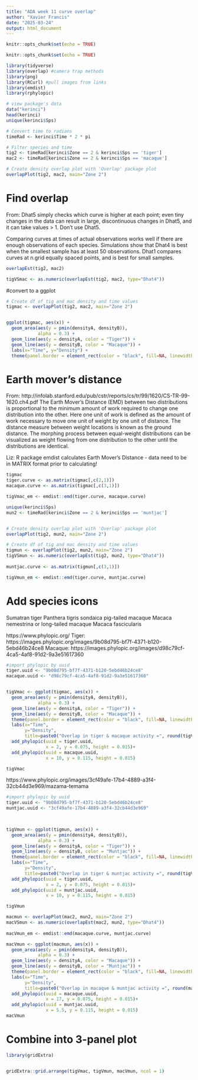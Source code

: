---
title: "ADA week 11 curve overlap"
author: "Xavier Francis"
date: "2025-03-24"
output: html_document
---

```{r setup, include=FALSE}
knitr::opts_chunk$set(echo = TRUE)
```

```{r setup, include=FALSE}
knitr::opts_chunk$set(echo = TRUE)

library(tidyverse)
library(overlap) #camera trap methods
library(png)
library(RCurl) #pull images from links
library(emdist)
library(rphylopic)
```



```{r}
# view package's data
data("kerinci")
head(kerinci)
unique(kerinci$Sps)

# Convert time to radians
timeRad <- kerinci$Time * 2 * pi

# Filter species and time
tig2 <- timeRad[kerinci$Zone == 2 & kerinci$Sps == 'tiger']
mac2 <- timeRad[kerinci$Zone == 2 & kerinci$Sps == 'macaque']

# Create density overlap plot with 'Overlap' package plot
overlapPlot(tig2, mac2, main="Zone 2")


```



# Find overlap
From:
Dhat5 simply checks which curve is higher at each point; even tiny changes in the data can result in
large, discontinuous changes in Dhat5, and it can take values > 1. Don’t use Dhat5.

Comparing curves at times of actual observations works well if there are enough observations of
each species. Simulations show that Dhat4 is best when the smallest sample has at least 50 observations. Dhat1 compares curves at n.grid equally spaced points, and is best for small samples.
```{r}
overlapEst(tig2, mac2)

tigVSmac <- as.numeric(overlapEst(tig2, mac2, type="Dhat4"))

```


#convert to a ggplot
```{r}
# Create df of tig and mac density and time values
tigmac <- overlapPlot(tig2, mac2, main="Zone 2")


ggplot(tigmac, aes(x)) +
  geom_area(aes(y = pmin(densityA, densityB)),
            alpha = 0.3) +
  geom_line(aes(y = densityA, color = "Tiger")) +
  geom_line(aes(y = densityB, color = "Macaque")) +
  labs(x="Time", y="Density") +
  theme(panel.border = element_rect(color = "black", fill=NA, linewidth=0.5))
```



# Earth mover's distance
From: http://infolab.stanford.edu/pub/cstr/reports/cs/tr/99/1620/CS-TR-99-1620.ch4.pdf
The Earth Mover's Distance (EMD) between two distributions is proportional to the minimum amount of work required to change one distribution into the other. Here one unit of work is defined as the amount of work necessary to move one unit of weight by one unit of distance. The distance measure between weight locations is known as the ground distance. The morphing process between equal-weight distributions can be visualized as weight flowing from one distribution to the other until the distributions are identical.

Liz: R package emdist calculates Earth Mover's Distance - data need to be in MATRIX format prior to calculating!

```{r}
tigmac
tiger.curve <- as.matrix(tigmac[,c(2,1)])
macaque.curve <- as.matrix(tigmac[,c(3,1)])

tigVmac_em <- emdist::emd(tiger.curve, macaque.curve)

```



```{r}
unique(kerinci$Sps)
mun2 <- timeRad[kerinci$Zone == 2 & kerinci$Sps == 'muntjac']


# Create density overlap plot with 'Overlap' package plot
overlapPlot(tig2, mun2, main="Zone 2")

# Create df of tig and mac density and time values
tigmun <- overlapPlot(tig2, mun2, main="Zone 2")
tigVSmun <- as.numeric(overlapEst(tig2, mun2, type="Dhat4"))
  
muntjac.curve <- as.matrix(tigmun[,c(3,1)])

tigVmun_em <- emdist::emd(tiger.curve, muntjac.curve)
```



# Add species icons
Sumatran tiger Panthera tigris sondaica
pig-tailed macaque Macaca nemestrina or long-tailed macaque Macaca fascicularis

https://www.phylopic.org/
Tiger: https://images.phylopic.org/images/9b08d795-bf7f-4371-b120-5ebd46b24ce8
Macaque: https://images.phylopic.org/images/d98c79cf-4ca5-4af8-91d2-9a3e51617360 

```{r}
#import phylopic by uuid
tiger.uuid <- "9b08d795-bf7f-4371-b120-5ebd46b24ce8"
macaque.uuid <- "d98c79cf-4ca5-4af8-91d2-9a3e51617360"


tigVmac <- ggplot(tigmac, aes(x)) +
  geom_area(aes(y = pmin(densityA, densityB)),
            alpha = 0.3) +
  geom_line(aes(y = densityA, color = "Tiger")) +
  geom_line(aes(y = densityB, color = "Macaque")) +
  theme(panel.border = element_rect(color = "black", fill=NA, linewidth=0.5)) +
  labs(x="Time", 
       y="Density", 
       title=paste0("Overlap in tiger & macaque activity =", round(tigVSmac, 2))) +
  add_phylopic(uuid = tiger.uuid,
               x = 2, y = 0.075, height = 0.015)+
  add_phylopic(uuid = macaque.uuid,
               x = 10, y = 0.115, height = 0.015)

tigVmac
```



https://www.phylopic.org/images/3cf49afe-17b4-4889-a3f4-32cb44d3e969/mazama-temama
```{r}
#import phylopic by uuid
tiger.uuid <- "9b08d795-bf7f-4371-b120-5ebd46b24ce8"
muntjac.uuid <- "3cf49afe-17b4-4889-a3f4-32cb44d3e969"


  
tigVmun <- ggplot(tigmun, aes(x)) +
  geom_area(aes(y = pmin(densityA, densityB)),
            alpha = 0.3) +
  geom_line(aes(y = densityA, color = "Tiger")) +
  geom_line(aes(y = densityB, color = "Muntjac")) +
  theme(panel.border = element_rect(color = "black", fill=NA, linewidth=0.5)) +
  labs(x="Time", 
       y="Density", 
       title=paste0("Overlap in tiger & muntjac activity =", round(tigVSmun, 2))) +
  add_phylopic(uuid = tiger.uuid,
               x = 2, y = 0.075, height = 0.015)+
  add_phylopic(uuid = muntjac.uuid,
               x = 10, y = 0.115, height = 0.015)

tigVmun
```

```{r}
macmun <- overlapPlot(mac2, mun2, main="Zone 2")
macVSmun <- as.numeric(overlapEst(mac2, mun2, type="Dhat4"))
  
macVmun_em <- emdist::emd(macaque.curve, muntjac.curve)

macVmun <- ggplot(macmun, aes(x)) +
  geom_area(aes(y = pmin(densityA, densityB)),
            alpha = 0.3) +
  geom_line(aes(y = densityA, color = "Macaque")) +
  geom_line(aes(y = densityB, color = "Muntjac")) +
  theme(panel.border = element_rect(color = "black", fill=NA, linewidth=0.5)) +
  labs(x="Time", 
       y="Density", 
       title=paste0("Overlap in macaque & muntjac activity =", round(macVSmun, 2))) +
  add_phylopic(uuid = macaque.uuid,
               x = 17, y = 0.075, height = 0.015)+
  add_phylopic(uuid = muntjac.uuid,
               x = 5.5, y = 0.115, height = 0.015)
macVmun

```

# Combine into 3-panel plot
```{r, fig.height=10, fig.width=5}
library(gridExtra)


gridExtra::grid.arrange(tigVmac, tigVmun, macVmun, ncol = 1)
```


